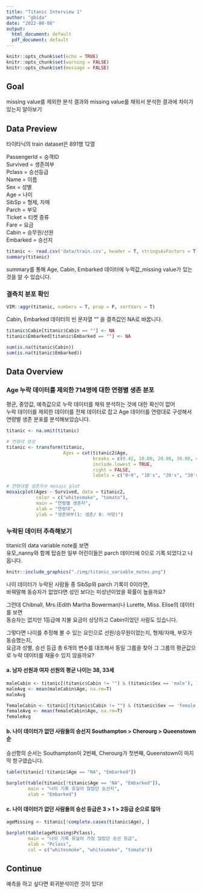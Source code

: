 ```yaml
---
title: "Titanic Interview 1"
author: "gbida"
date: "2022-08-08"
output:
  html_document: default
  pdf_document: default
---
```


```r
knitr::opts_chunk$set(echo = TRUE)
knitr::opts_chunk$set(warning = FALSE)
knitr::opts_chunk$set(message = FALSE)
```


## Goal

missing value를 제외한 분석 결과와 missing value를 채워서 분석한 결과에 차이가 있는지 알아보기  


## Data Preview

타이타닉의 train dataset은 891행 12열  

PassengerId = 승객ID  
Survived = 생존여부  
Pclass = 승선등급  
Name = 이름  
Sex = 성별  
Age = 나이  
SibSp = 형제, 자매  
Parch = 부모  
Ticket = 티켓 종류  
Fare = 요금  
Cabin = 승무원/선원  
Embarked = 승선지  

```r
titanic <- read.csv('data/train.csv', header = T, stringsAsFactors = T)
summary(titanic)
```

summary를 통해 Age, Cabin, Embarked 데이터에 누락값_missing value가 있는 것을 알 수 있습니다.

### 결측치 분포 확인

```r
VIM::aggr(titanic, numbers = T, prop = F, sortVars = T)
```

Cabin, Embarked 데이터의 빈 문자열 "" 을 결측값인 NA로 바꿉니다.

```r
titanic$Cabin[titanic$Cabin == ""] <- NA
titanic$Embarked[titanic$Embarked == ""] <- NA

sum(is.na(titanic$Cabin))
sum(is.na(titanic$Embarked))
```


## Data Overview

### Age 누락 데이터를 제외한 714명에 대한 연령별 생존 분포

평균, 중앙값, 예측값으로 누락 데이터를 채워 분석하는 것에 대한 확신이 없어  
누락 데이터를 제외한 데이터를 전체 데이터로 잡고 Age 데이터를 연령대로 구성해서 연령별 생존 분포를 분석해보았습니다.  

```r
titanic <- na.omit(titanic)

# 연령대 생성
titanic <- transform(titanic, 
                     Ages = cut(titanic2$Age,
                                breaks = c(0.42, 10.00, 20.00, 30.00, 40.00, 50.00, 60.00, 70.00, 80.00),
                                include.lowest = TRUE,
                                right = FALSE,
                                labels = c("0~9", "10's", "20's", "30's", "40's", "50's", "60's", "70's")))

# 연령대별 생존자수 mosaic plot
mosaicplot(Ages ~ Survived, data = titanic2,
           color = c("whitesmoke", "tomato"),
           main = "연령별 생존자",
           xlab = "연령대",
           ylab = "생존여부(1: 생존/ 0: 사망)")
```


### 누락된 데이터 추측해보기

titanic의 data variable note를 보면  
유모_nanny와 함께 탑승한 일부 어린이들은 parch 데이터에 0으로 기록 되었다고 나옵니다.  

```r
knitr::include_graphics("./img/titanic_variable_notes.png")
```

나이 데이터가 누락된 사람들 중 SibSp와 parch 기록이 0이라면,  
바꿔말해 동승자가 없었다면 성인 보다는 미성년이었을 확률이 높을까요?  

그런데 Chibnall, Mrs.(Edith Martha Bowerman)나 Lurette, Miss. Elise의 데이터를 보면  
동승자는 없지만 1등급에 지불 요금이 상당하고 Cabin이었던 사람도 있습니다.  

그렇다면 나이를 추정해 볼 수 있는 요인으로 선원/승무원이었는지, 형제/자매, 부모가 동승했는지,  
요금과 성별, 승선 등급 총 6개의 변수를 대조해서 동일 그룹을 찾아 그 그룹의 평균값으로 누락 데이터를 채울수 있지 않을까요?  


#### a. 남자 선원과 여자 선원의 평균 나이는 38, 33세

```r
maleCabin <- titanic[(titanic$Cabin != "") & (titanic$Sex == 'male'), ]
maleAvg <- mean(maleCabin$Age, na.rm=T)
maleAvg
```

```r
femaleCabin <- titanic[(titanic$Cabin != "") & (titanic$Sex == 'female'), ]
femaleAvg <- mean(femaleCabin$Age, na.rm=T)
femaleAvg
```


#### b. 나이 데이터가 없던 사람들의 승선지 Southampton > Cherourg > Queenstown 순

승선항의 순서는 Southampton이 2번째, Cherourg가 첫번째, Queenstown이 마지막 항구였습니다.

```r
table(titanic[!titanic$Age == "NA", "Embarked"])

barplot(table(titanic[!titanic$Age == "NA", "Embarked"]),
        main = "나이 기록 유실이 많았던 승선지",
        xlab = "Embarked")
```


#### c. 나이 데이터가 없던 사람들의 승선 등급은 3 > 1 > 2등급 순으로 많아

```r
ageMissing <- titanic[!complete.cases(titanic$Age), ]

barplot(table(ageMissing$Pclass),
        main = "나이 기록 유실이 가장 많았던 승선 등급",
        xlab = "Pclass",
        col = c("whitesmoke", "whitesmoke", "tomato"))
```


## Continue

예측을 하고 싶다면 회귀분석이란 것이 있다!  
